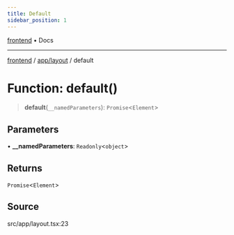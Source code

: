 ```yaml
---
title: Default
sidebar_position: 1
---
```


[frontend](../../..) • Docs

***

[frontend](../../..) / [app/layout](..) / default

# Function: default()

> **default**(`__namedParameters`): `Promise`\<`Element`\>

## Parameters

• **\_\_namedParameters**: `Readonly`\<`object`\>

## Returns

`Promise`\<`Element`\>

## Source

src/app/layout.tsx:23
